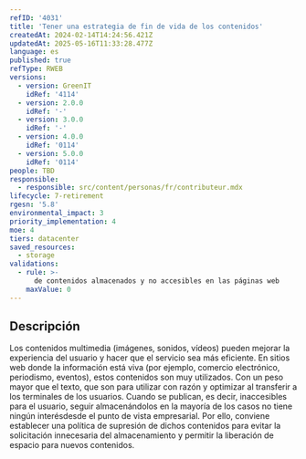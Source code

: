 ```yaml
---
refID: '4031'
title: 'Tener una estrategia de fin de vida de los contenidos'
createdAt: 2024-02-14T14:24:56.421Z
updatedAt: 2025-05-16T11:33:28.477Z
language: es
published: true
refType: RWEB
versions:
  - version: GreenIT
    idRef: '4114'
  - version: 2.0.0
    idRef: '-'
  - version: 3.0.0
    idRef: '-'
  - version: 4.0.0
    idRef: '0114'
  - version: 5.0.0
    idRef: '0114'
people: TBD
responsible:
  - responsible: src/content/personas/fr/contributeur.mdx
lifecycle: 7-retirement
rgesn: '5.8'
environmental_impact: 3
priority_implementation: 4
moe: 4
tiers: datacenter
saved_resources:
  - storage
validations:
  - rule: >-
      de contenidos almacenados y no accesibles en las páginas web
    maxValue: 0
---
```


## Descripción

Los contenidos multimedia (imágenes, sonidos, vídeos) pueden mejorar la experiencia del usuario y hacer que el servicio sea más eficiente.
En sitios web donde la información está viva (por ejemplo, comercio electrónico, periodismo, eventos), estos contenidos son muy utilizados.
Con un peso mayor que el texto, que son para utilizar con razón y optimizar al transferir a los terminales de los usuarios.
Cuando se publican, es decir, inaccesibles para el usuario, seguir almacenándolos en la mayoría de los casos no tiene ningún interésdesde el punto de vista empresarial. Por ello, conviene establecer una política de supresión de dichos contenidos para evitar la solicitación innecesaria del almacenamiento y permitir la liberación de espacio para nuevos contenidos.


